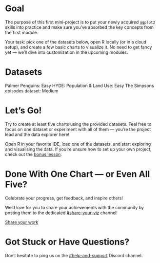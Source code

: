 # Goal
The purpose of this first mini-project is to put your newly acquired `ggplot2` skills into practice and make sure you’ve absorbed the key concepts from the first module.

Your task: pick one of the datasets below, open R locally (or in a cloud setup), and create a few basic charts to visualize it. No need to get fancy yet — we’ll dive into customization in the upcoming modules.

# Datasets
Palmer Penguins: Easy
HYDE: Population & Land Use: Easy
The Simpsons episodes dataset: Medium

# Let's Go!
Try to create at least five charts using the provided datasets. Feel free to focus on one dataset or experiment with all of them — you’re the project lead and the data explorer here!

Open R in your favorite IDE, load one of the datasets, and start exploring and visualising the data. If you’re unsure how to set up your own project, check out the [bonus lesson](https://www.ggplot2-uncharted.com/bonus/own-r-project).

# Done With One Chart — or Even All Five?
Celebrate your progress, get feedback, and inspire others!

We’d love for you to share your achievements with the community by posting them to the dedicated [#share-your-viz](https://discord.com/channels/1371405022041997332/1371405853038743673) channel!

[Share your work](https://discord.com/channels/1371405022041997332/1371405853038743673)

# Got Stuck or Have Questions?
Don’t hesitate to ping us on the [#help-and-support](https://discord.com/channels/1371405022041997332/1375043871997825075) Discord channel.
